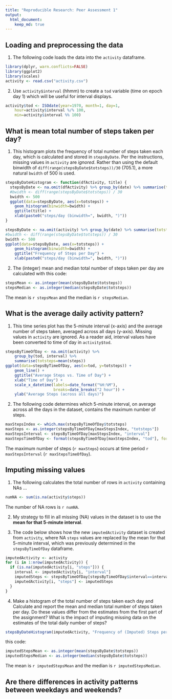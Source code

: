 ```yaml
---
title: "Reproducible Research: Peer Assessment 1"
output: 
  html_document:
    keep_md: true
---
```



## Loading and preprocessing the data
1. The following code loads the data into the `activity` dataframe.
```r
library(dplyr, warn.conflicts=FALSE)
library(ggplot2)
library(scales)
activity <- read.csv("activity.csv")
```

2. Use `activity$interval` (hhmm) to create a `tod` variable (time on epoch day 1) which will be useful for interval displays.
```r
activity$tod <- ISOdate(year=1970, month=1, day=1,
    hour=activity$interval %/% 100,
    min=activity$interval %% 100)
```


## What is mean total number of steps taken per day?
1. This histogram plots the frequency of total number of steps taken each day, which is calculated and stored in `stepsByDate`.  Per the instructions, missing values in `activity` are *ignored*.  Rather than using the default binwidth of `diff(range(stepsByDate$totsteps))/30` (705.1), a more natural `bwidth` of 500 is used.
```r
stepsByDateHistogram <- function(dfActivity, title) {
  stepsByDate <- na.omit(dfActivity) %>% group_by(date) %>% summarise(totsteps=sum(steps))
  #bwidth <- diff(range(stepsByDate$totsteps)) / 30
  bwidth <- 500
  ggplot(data=stepsByDate, aes(x=totsteps)) +
    geom_histogram(binwidth=bwidth) +
    ggtitle(title) +
    xlab(paste0("steps/day (binwidth=", bwidth, ")"))
}

stepsByDate <- na.omit(activity) %>% group_by(date) %>% summarise(totsteps=sum(steps))
#bwidth <- diff(range(stepsByDate$totsteps)) / 30
bwidth <- 500
ggplot(data=stepsByDate, aes(x=totsteps)) +
    geom_histogram(binwidth=bwidth) +
    ggtitle("Frequency of Steps per Day") +
    xlab(paste0("steps/day (binwidth=", bwidth, ")"))
```

2. The (integer) mean and median total number of steps taken per day are calculated with this code:
```r
stepsMean <- as.integer(mean(stepsByDate$totsteps))
stepsMedian <- as.integer(median(stepsByDate$totsteps))
```
The mean is ``r stepsMean`` and the median is ``r stepsMedian``.


## What is the average daily activity pattern?
1. This time series plot has the 5-minute interval (x-axis) and the average number of steps taken, averaged across all days (y-axis).  Missing values in `activity` are ignored.  As a reader aid, interval values have been converted to time of day in `activity$tod`.
```r
stepsByTimeOfDay <- na.omit(activity) %>%
    group_by(tod, interval) %>%
    summarise(totsteps=mean(steps))
ggplot(data=stepsByTimeOfDay, aes(x=tod, y=totsteps)) +
    geom_line() +
    ggtitle("Average Steps vs. Time of Day") +
    xlab("Time of Day") +
    scale_x_datetime(labels=date_format("%H:%M"),
                     breaks=date_breaks("2 hour")) +
    ylab("Average Steps (across all days)")
```

2. The following code determines which 5-minute interval, on average across all the days in the dataset, contains the maximum number of steps.
```r
maxStepsIndex <- which.max(stepsByTimeOfDay$totsteps)
maxSteps <- as.integer(stepsByTimeOfDay[maxStepsIndex, "totsteps"])
maxStepsInterval <- stepsByTimeOfDay[maxStepsIndex, "interval"]
maxStepsTimeOfDay <- format(stepsByTimeOfDay[maxStepsIndex, "tod"], format="%H:%M")
```
The maximum number of steps (`r maxSteps`) occurs at time period ``r maxStepsInterval`` (`r maxStepsTimeOfDay`).


## Imputing missing values
1. The following calculates the total number of rows in `activity` containing NAs ...
```r
numNA <- sum(is.na(activity$steps))
```
The number of NA rows is ``r numNA``.

2. My strategy to fill in all missing (NA) values in the dataset is to use the **mean for that 5-minute interval**.

3. The code below shows how the new `imputedActivity` dataset is created from `activity`, where NA `steps` values are replaced by the mean for that 5-minute interval, which was previously determined in the `stepsByTimeOfDay` dataframe.
```r
imputedActivity <- activity
for (i in 1:nrow(imputedActivity)) {
  if (is.na(imputedActivity[i, "steps"])) {
    interval <- imputedActivity[i, "interval"]
    imputedSteps <- stepsByTimeOfDay[stepsByTimeOfDay$interval==interval, "totsteps"]
    imputedActivity[i, "steps"] <- imputedSteps
  }
}
```

4. Make a histogram of the total number of steps taken each day and Calculate and report the mean and median total number of steps taken per day. Do these values differ from the estimates from the first part of the assignment? What is the impact of imputing missing data on the estimates of the total daily number of steps?
```r
stepsByDateHistogram(imputedActivity, "Frequency of (Imputed) Steps per Day")
```
this code:
```r
imputedStepsMean <- as.integer(mean(stepsByDate$totsteps))
imputedStepsMedian <- as.integer(median(stepsByDate$totsteps))
```
The mean is ``r imputedStepsMean`` and the median is ``r imputedStepsMedian``.


## Are there differences in activity patterns between weekdays and weekends?
